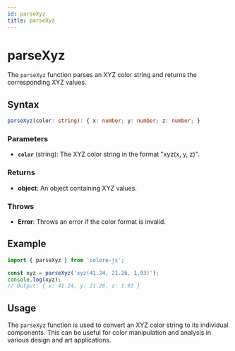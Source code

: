 ```yaml
---
id: parseXyz
title: parseXyz
---
```


# parseXyz

The `parseXyz` function parses an XYZ color string and returns the corresponding XYZ values.

## Syntax

```typescript
parseXyz(color: string): { x: number; y: number; z: number; }
```

### Parameters

- **`color`** (string): The XYZ color string in the format "xyz(x, y, z)".

### Returns

- **object**: An object containing XYZ values.

### Throws

- **Error**: Throws an error if the color format is invalid.

## Example

```typescript
import { parseXyz } from 'colore-js';

const xyz = parseXyz('xyz(41.24, 21.26, 1.93)');
console.log(xyz);
// Output: { x: 41.24, y: 21.26, z: 1.93 }
```

## Usage

The `parseXyz` function is used to convert an XYZ color string to its individual components. This can be useful for color manipulation and analysis in various design and art applications.
